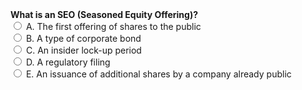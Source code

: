 ::: {.question-block}
<form onsubmit="event.preventDefault(); checkAnswer('module1_mcq_q50')" data-correct-answer="E"> 
  <strong style="display: block;">What is an SEO (Seasoned Equity Offering)?</strong> 
  <label><input type="radio" name="module1_mcq_q50" value="A"> A. The first offering of shares to the public</label><br>
  <label><input type="radio" name="module1_mcq_q50" value="B"> B. A type of corporate bond</label><br>
  <label><input type="radio" name="module1_mcq_q50" value="C"> C. An insider lock-up period</label><br>
  <label><input type="radio" name="module1_mcq_q50" value="D"> D. A regulatory filing</label><br>
  <label><input type="radio" name="module1_mcq_q50" value="E"> E. An issuance of additional shares by a company already public</label><br>
</form> 

<div id="feedback-module1_mcq_q50" class="feedback" data-status="" style="display:none;"> 
✅ Correct: E. An SEO is when an already public company raises new equity. 
</div> 
:::
